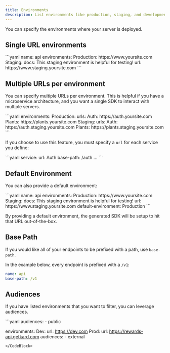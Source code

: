 ```yaml
---
title: Environments
description: List environments like production, staging, and development. 
---
```


You can specify the environments where your server is deployed. 

## Single URL environments

<CodeBlock title="api.yml">
```yaml
name: api
environments:
  Production: https://www.yoursite.com
  Staging:
    docs: This staging environment is helpful for testing!
    url: https://www.staging.yoursite.com
```
</CodeBlock>

## Multiple URLs per environment

You can specify multiple URLs per environment. This is helpful if you have a
microservice architecture, and you want a single SDK to interact with multiple
servers.

<CodeBlock title="api.yml">
```yaml
environments:
  Production:
    urls:
      Auth: https://auth.yoursite.com
      Plants: https://plants.yoursite.com
  Staging:
    urls:
      Auth: https://auth.staging.yoursite.com
      Plants: https://plants.staging.yoursite.com
```
</CodeBlock>

If you choose to use this feature, you must specify a `url` for each service you define:

<CodeBlock title="auth.yml">
```yaml
service:
  url: Auth
  base-path: /auth
  ...
```
</CodeBlock>

## Default Environment

You can also provide a default environment:

<CodeBlock title="api.yml">
```yaml
name: api
environments:
  Production: https://www.yoursite.com
  Staging:
    docs: This staging environment is helpful for testing!
    url: https://www.staging.yoursite.com
default-environment: Production
```
</CodeBlock>

<Note> By providing a default environment, the generated SDK will be setup to hit that URL out-of-the-box. </Note>

## Base Path
If you would like all of your endpoints to be prefixed with a path, use `base-path`. 

In the example below, every endpoint is prefixed with a `/v1`: 
```yaml api.yml
name: api
base-path: /v1
```

## Audiences

If you have listed environments that you want to filter, you can leverage audiences. 

<CodeBlock title="api.yml">
```yaml 
audiences:
  - public

environments:
  Dev: 
    url: https://dev.com
  Prod: 
    url: https://rewards-api.getkard.com
    audiences:
      - external
```
</CodeBlock>

